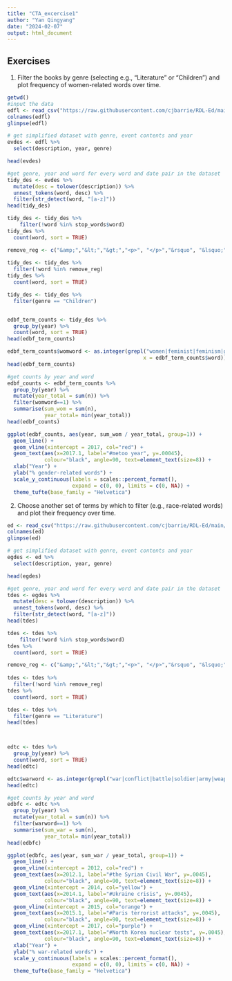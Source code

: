 ```yaml
---
title: "CTA_excercise1"
author: "Yan Qingyang"
date: "2024-02-07"
output: html_document
---
```

## Exercises

1. Filter the books by genre (selecting e.g., "Literature" or "Children") and plot frequency of women-related words over time.

```r
getwd()
#input the data
edfl <- read_csv("https://raw.githubusercontent.com/cjbarrie/RDL-Ed/main/02-text-as-data/data/edbookfestall.csv")
colnames(edfl)
glimpse(edfl)

# get simplified dataset with genre, event contents and year
evdes <- edfl %>%
  select(description, year, genre)

head(evdes)

#get genre, year and word for every word and date pair in the dataset
tidy_des <- evdes %>% 
  mutate(desc = tolower(description)) %>%
  unnest_tokens(word, desc) %>%
  filter(str_detect(word, "[a-z]"))
head(tidy_des)

tidy_des <- tidy_des %>%
    filter(!word %in% stop_words$word)
tidy_des %>%
  count(word, sort = TRUE)

remove_reg <- c("&amp;","&lt;","&gt;","<p>", "</p>","&rsquo", "&lsquo;",  "&#39;", "<strong>", "</strong>", "rsquo", "em", "ndash", "nbsp", "lsquo", "strong")
                  
tidy_des <- tidy_des %>%
  filter(!word %in% remove_reg)
tidy_des %>%
  count(word, sort = TRUE)

tidy_des <- tidy_des %>%
  filter(genre == "Children") 


edbf_term_counts <- tidy_des %>% 
  group_by(year) %>%
  count(word, sort = TRUE)
head(edbf_term_counts)

edbf_term_counts$womword <- as.integer(grepl("women|feminist|feminism|gender|harassment|sexism|sexist", 
                                            x = edbf_term_counts$word))
head(edbf_term_counts)

#get counts by year and word
edbf_counts <- edbf_term_counts %>%
  group_by(year) %>%
  mutate(year_total = sum(n)) %>%
  filter(womword==1) %>%
  summarise(sum_wom = sum(n),
            year_total= min(year_total))
head(edbf_counts)

ggplot(edbf_counts, aes(year, sum_wom / year_total, group=1)) +
  geom_line() +
  geom_vline(xintercept = 2017, col="red") +
  geom_text(aes(x=2017.1, label="#metoo year", y=.00045), 
            colour="black", angle=90, text=element_text(size=8)) +
  xlab("Year") +
  ylab("% gender-related words") +
  scale_y_continuous(labels = scales::percent_format(),
                     expand = c(0, 0), limits = c(0, NA)) +
  theme_tufte(base_family = "Helvetica")
```



2. Choose another set of terms by which to filter (e.g., race-related words) and plot their frequency over time.

```r
ed <- read_csv("https://raw.githubusercontent.com/cjbarrie/RDL-Ed/main/02-text-as-data/data/edbookfestall.csv")
colnames(ed)
glimpse(ed)

# get simplified dataset with genre, event contents and year
egdes <- ed %>%
  select(description, year, genre)

head(egdes)

#get genre, year and word for every word and date pair in the dataset
tdes <- egdes %>% 
  mutate(desc = tolower(description)) %>%
  unnest_tokens(word, desc) %>%
  filter(str_detect(word, "[a-z]"))
head(tdes)

tdes <- tdes %>%
    filter(!word %in% stop_words$word)
tdes %>%
  count(word, sort = TRUE)

remove_reg <- c("&amp;","&lt;","&gt;","<p>", "</p>","&rsquo", "&lsquo;",  "&#39;", "<strong>", "</strong>", "rsquo", "em", "ndash", "nbsp", "lsquo", "strong")
                  
tdes <- tdes %>%
  filter(!word %in% remove_reg)
tdes %>%
  count(word, sort = TRUE)

tdes <- tdes %>%
  filter(genre == "Literature") 
head(tdes)



edtc <- tdes %>% 
  group_by(year) %>%
  count(word, sort = TRUE)
head(edtc)

edtc$warword <- as.integer(grepl("war|conflict|battle|soldier|army|weapon|violence|attack|defense|casualty|bomb|combat|peace|refugee|strategy", x = edtc$word))
head(edtc)

#get counts by year and word
edbfc <- edtc %>%
  group_by(year) %>%
  mutate(year_total = sum(n)) %>%
  filter(warword==1) %>%
  summarise(sum_war = sum(n),
            year_total= min(year_total))
head(edbfc)

ggplot(edbfc, aes(year, sum_war / year_total, group=1)) +
  geom_line() +
  geom_vline(xintercept = 2012, col="red") +
  geom_text(aes(x=2012.1, label="#the Syrian Civil War", y=.0045), 
            colour="black", angle=90, text=element_text(size=8)) +
  geom_vline(xintercept = 2014, col="yellow") +
  geom_text(aes(x=2014.1, label="#Ukraine crisis", y=.0045), 
            colour="black", angle=90, text=element_text(size=8)) +
  geom_vline(xintercept = 2015, col="orange") +
  geom_text(aes(x=2015.1, label="#Paris terrorist attacks", y=.0045), 
            colour="black", angle=90, text=element_text(size=8)) +
  geom_vline(xintercept = 2017, col="purple") +
  geom_text(aes(x=2017.1, label="#North Korea nuclear tests", y=.0045), 
            colour="black", angle=90, text=element_text(size=8)) +
  xlab("Year") +
  ylab("% war-related words") +
  scale_y_continuous(labels = scales::percent_format(),
                     expand = c(0, 0), limits = c(0, NA)) +
  theme_tufte(base_family = "Helvetica")
```
